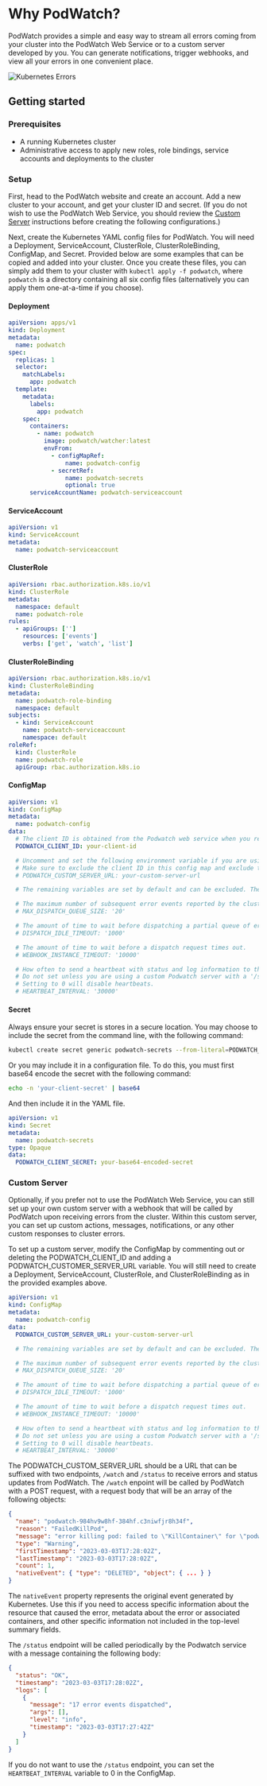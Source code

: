 # Why PodWatch?

PodWatch provides a simple and easy way to stream all errors coming from your cluster into the PodWatch Web Service or to a custom server developed by you. You can generate notifications, trigger webhooks, and view all your errors in one convenient place.

![Kubernetes Errors](https://heroku-blog-files.s3.amazonaws.com/posts/1518733263-kuber-blog-post-animation.gif)

## Getting started

### Prerequisites

- A running Kubernetes cluster
- Administrative access to apply new roles, role bindings, service accounts and deployments to the cluster

### Setup

First, head to the PodWatch website and create an account. Add a new cluster to your account, and get your cluster ID and secret. (If you do not wish to use the PodWatch Web Service, you should review the [Custom Server](#custom-server) instructions before creating the following configurations.)

Next, create the Kubernetes YAML config files for PodWatch. You will need a Deployment, ServiceAccount, ClusterRole, ClusterRoleBinding, ConfigMap, and Secret. Provided below are some examples that can be copied and added into your cluster. Once you create these files, you can simply add them to your cluster with `kubectl apply -f podwatch`, where `podwatch` is a directory containing all six config files (alternatively you can apply them one-at-a-time if you choose).

#### Deployment

```yaml
apiVersion: apps/v1
kind: Deployment
metadata:
  name: podwatch
spec:
  replicas: 1
  selector:
    matchLabels:
      app: podwatch
  template:
    metadata:
      labels:
        app: podwatch
    spec:
      containers:
        - name: podwatch
          image: podwatch/watcher:latest
          envFrom:
            - configMapRef:
                name: podwatch-config
            - secretRef:
                name: podwatch-secrets
                optional: true
      serviceAccountName: podwatch-serviceaccount
```

#### ServiceAccount

```yaml
apiVersion: v1
kind: ServiceAccount
metadata:
  name: podwatch-serviceaccount
```

#### ClusterRole

```yaml
apiVersion: rbac.authorization.k8s.io/v1
kind: ClusterRole
metadata:
  namespace: default
  name: podwatch-role
rules:
  - apiGroups: ['']
    resources: ['events']
    verbs: ['get', 'watch', 'list']
```

#### ClusterRoleBinding

```yaml
apiVersion: rbac.authorization.k8s.io/v1
kind: ClusterRoleBinding
metadata:
  name: podwatch-role-binding
  namespace: default
subjects:
  - kind: ServiceAccount
    name: podwatch-serviceaccount
    namespace: default
roleRef:
  kind: ClusterRole
  name: podwatch-role
  apiGroup: rbac.authorization.k8s.io
```

#### ConfigMap

```yaml
apiVersion: v1
kind: ConfigMap
metadata:
  name: podwatch-config
data:
  # The client ID is obtained from the Podwatch web service when you register a new cluster.
  PODWATCH_CLIENT_ID: your-client-id

  # Uncomment and set the following environment variable if you are using a custom Podwatch server.
  # Make sure to exclude the client ID in this config map and exclude the client secret in the deployment.
  # PODWATCH_CUSTOM_SERVER_URL: your-custom-server-url

  # The remaining variables are set by default and can be excluded. They are included here for reference or for further customization.

  # The maximum number of subsequent error events reported by the cluster before the events are dispatched.
  # MAX_DISPATCH_QUEUE_SIZE: '20'

  # The amount of time to wait before dispatching a partial queue of error events.
  # DISPATCH_IDLE_TIMEOUT: '1000'

  # The amount of time to wait before a dispatch request times out.
  # WEBHOOK_INSTANCE_TIMEOUT: '10000'

  # How often to send a heartbeat with status and log information to the Podwatch service or customer server.
  # Do not set unless you are using a custom Podwatch server with a '/status' endpoint to receive heartbeats.
  # Setting to 0 will disable heartbeats.
  # HEARTBEAT_INTERVAL: '30000'
```

#### Secret

Always ensure your secret is stores in a secure location.
You may choose to include the secret from the command line, with the following command:

```bash
kubectl create secret generic podwatch-secrets --from-literal=PODWATCH_CLIENT_SECRET='your-client-secret'
```

Or you may include it in a configuration file. To do this, you must first base64 encode the secret with the following command:

```bash
echo -n 'your-client-secret' | base64
```

And then include it in the YAML file.

```yaml
apiVersion: v1
kind: Secret
metadata:
  name: podwatch-secrets
type: Opaque
data:
  PODWATCH_CLIENT_SECRET: your-base64-encoded-secret
```

### Custom Server

Optionally, if you prefer not to use the PodWatch Web Service, you can still set up your own custom server with a webhook that will be called by PodWatch upon receiving errors from the cluster. Within this custom server, you can set up custom actions, messages, notifications, or any other custom responses to cluster errors.

To set up a custom server, modify the ConfigMap by commenting out or deleting the PODWATCH_CLIENT_ID and adding a PODWATCH_CUSTOMER_SERVER_URL variable. You will still need to create a Deployment, ServiceAccount, ClusterRole, and ClusterRoleBinding as in the provided examples above.

```yaml
apiVersion: v1
kind: ConfigMap
metadata:
  name: podwatch-config
data:
  PODWATCH_CUSTOM_SERVER_URL: your-custom-server-url

  # The remaining variables are set by default and can be excluded. They are included here for reference or for further customization.

  # The maximum number of subsequent error events reported by the cluster before the events are dispatched.
  # MAX_DISPATCH_QUEUE_SIZE: '20'

  # The amount of time to wait before dispatching a partial queue of error events.
  # DISPATCH_IDLE_TIMEOUT: '1000'

  # The amount of time to wait before a dispatch request times out.
  # WEBHOOK_INSTANCE_TIMEOUT: '10000'

  # How often to send a heartbeat with status and log information to the Podwatch service or customer server.
  # Do not set unless you are using a custom Podwatch server with a '/status' endpoint to receive heartbeats.
  # Setting to 0 will disable heartbeats.
  # HEARTBEAT_INTERVAL: '30000'
```

The PODWATCH_CUSTOM_SERVER_URL should be a URL that can be suffixed with two endpoints, `/watch` and `/status` to receive errors and status updates from PodWatch. The `/watch` enpoint will be called by PodWatch with a POST request, with a request body that will be an array of the following objects:

```json
{
  "name": "podwatch-984hv9w8hf-384hf.c3niwfjr8h34f",
  "reason": "FailedKillPod",
  "message": "error killing pod: failed to \"KillContainer\" for \"podwatch\" with KillContainerError: \"rpc error: code = Unknown desc = Error response from daemon: No such container\"",
  "type": "Warning",
  "firstTimestamp": "2023-03-03T17:28:02Z",
  "lastTimestamp": "2023-03-03T17:28:02Z",
  "count": 1,
  "nativeEvent": { "type": "DELETED", "object": { ... } }
}
```

The `nativeEvent` property represents the original event generated by Kubernetes. Use this if you need to access specific information about the resource that caused the error, metadata about the error or associated containers, and other specific information not included in the top-level summary fields.

The `/status` endpoint will be called periodically by the Podwatch service with a message containing the following body:

```json
{
  "status": "OK",
  "timestamp": "2023-03-03T17:28:02Z",
  "logs": [
    {
      "message": "17 error events dispatched",
      "args": [],
      "level": "info",
      "timestamp": "2023-03-03T17:27:42Z"
    }
  ]
}
```

If you do not want to use the `/status` endpoint, you can set the `HEARTBEAT_INTERVAL` variable to 0 in the ConfigMap.

